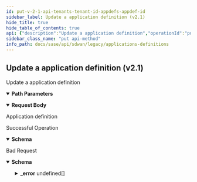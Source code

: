 ```yaml
---
id: put-v-2-1-api-tenants-tenant-id-appdefs-appdef-id
sidebar_label: Update a application definition (v2.1)
hide_title: true
hide_table_of_contents: true
api: {"description":"Update a application definition","operationId":"put-v2.1-api-tenants-tenant_id-appdefs-appdef_id","parameters":[{"description":"Tenant Id","in":"path","name":"tenant_id","required":true,"schema":{"description":"Tenant Id","type":"string"}},{"description":"Application definition Id","in":"path","name":"appdef_id","required":true,"schema":{"description":"Appdef Id","type":"string"}}],"requestBody":{"content":{"application/json":{"schema":{"properties":{"abbreviation":{"description":"Abbreviation: Size(max = 5, error = APPDEF_CONFIG_INVALID_ABBREVIATION: Abbreviation must not exceed 5 characters., min = 0) ","type":"string"},"aggregate_flows":{"description":"Aggregate Flows","type":"boolean"},"app_type":{"description":"App Type: ValidateString(allowNull = false, error = APPDEF_CONFIG_INVALID_TYPE: Only Custom app allowed to create/update., values = [custom]) ","type":"string"},"category":{"description":"Category: ValidateEnum(enumClass = classOf[AppCategory], error = APPDEF_CONFIG_INVALID_CATEGORY: Application category is invalid., nullAllowed = true) ","enum":["anonymity","anti-virus","auth","backup","cad","collaboration","conference","crm","db-mgmt","email","enterprise","file-sharing","file-system","file-transfer","gaming","intercomm","logging","management","messaging","net-discovery","net-mgmt","net-monitor","news-server","notification","p2p","printing","proxy","recreational","remote-desk","remote-mgmt","replication","routing","saas","secure-browsing","storage","streaming","tunnel","utility","voip","wan-opt","web-browsing","wireless-mgmt","ip-protocol","multicast","security","i23v5","printer","default"],"type":"string"},"conn_idle_timeout":{"description":"Conn Idle Timeout: DecimalMin(inclusive = true, error = APPDEF_CONFIG_INVALID_TIMEOUT: Application connection timeout should be in between 0-44000, value = 0) DecimalMax(inclusive = true, error = APPDEF_CONFIG_INVALID_TIMEOUT: Application connection timeout should be in between 0-44000, value = 44000) ","format":"int32","type":"integer"},"description":{"description":"Description: Size(max = 256, error = DESCRIPTION_EXCEEDS_LIMIT: Description length exceeds limit, min = 0) ","type":"string"},"display_name":{"description":"Display Name: NotBlank(error = APPDEF_CONFIG_INVALID_DISPLAYNAME: Application display name is required and cannot be null.) Size(max = 64, error = APPDEF_CONFIG_INVALID_DISPLAYNAME: Application display name is required and cannot be null., min = 0) ","type":"string"},"domains":{"description":"Domains: ListString(allowDuplicate = false, allowEmpty = true, allowNull = true, length = 256, listMaxSize = 16, error = APPDEF_CONFIG_INVALID_DOMAIN_LIST: Application domain list is invalid. Maximum 16 valid domains are allowed and each domain should not exceed 253 characters., noTrim = false, regex = (?=^.{4,253}$)((^((?!-)[a-zA-Z0-9-]{1,63}(?<!-)))|(^((?!-)[a-zA-Z0-9-]{1,63}(?<!-)\\\\.)+)([a-zA-Z]{2,63}))([:])?([0-9]{1,4}|[1-5][0-9]{4}|6[0-4][0-9]{3}|65[0-4][0-9]{2}|655[0-2][0-9]|6553[0-5])?$, required = false) ","items":{"description":"Domains","type":"string"},"type":"array"},"id":{"description":"Id","type":"string"},"ingress_traffic_pct":{"description":"Ingress Traffic Pct: Required(message = required) DecimalMin(inclusive = true, error = APPDEF_CONFIG_INVALID_INGRESS: Application ingress traffic percentage should be in between 1-99, value = 1) DecimalMax(inclusive = true, error = APPDEF_CONFIG_INVALID_INGRESS: Application ingress traffic percentage should be in between 1-99, value = 99) ","format":"int32","type":"integer"},"ip_rules":{"description":"Ip Rules: Valid Size(max = 16, error = APPDEF_CONFIG_MAX_SIZE_EXCEED: Allowed max size is 16 for each of them - tcp_rules, ip_rules and udp_rules., min = 0) ","items":{"type":"object"},"type":"array"},"order_number":{"description":"Order Number: Range(max = 65535L, error = APPDEF_CONFIG_INVALID_ORDER_NUMBER: Order number should be between 1-65535, min = 1L) ","format":"int32","type":"integer"},"overrides_allowed":{"description":"Overrides Allowed","type":"boolean"},"path_affinity":{"description":"Path Affinity: ValidateEnum(enumClass = classOf[PathAffinity], error = APPDEF_CONFIG_INVALID_PATHAFFINITY: Application path affinity is invalid. Only none, weak, strict is allowed., nullAllowed = false) ","enum":["none","weak","strict"],"type":"string"},"session_timeout":{"description":"Session Timeout: Range(max = 44000L, error = APPDEF_CONFIG_INVALID_SESSION_TIMEOUT: Application session timeout should be in between 0-44000, min = 0L) ","format":"int32","type":"integer"},"system_app_overridden":{"description":"System App Overridden","type":"boolean"},"tags":{"description":"Tags: ListString(allowDuplicate = false, allowEmpty = true, allowNull = true, length = 128, listMaxSize = 10, error = INVALID_TAG: Maximum 10 Unique tags of length 1024 each are allowed, noTrim = false, regex = [^,\\\\s]+, required = false) ","items":{"description":"Tags","type":"string"},"type":"array"},"tcp_rules":{"description":"Tcp Rules: Valid Size(max = 16, error = APPDEF_CONFIG_MAX_SIZE_EXCEED: Allowed max size is 16 for each of them - tcp_rules, ip_rules and udp_rules., min = 0) ","items":{"type":"string"},"type":"array"},"transfer_type":{"description":"Transfer Type: ValidateString(allowNull = false, error = APPDEF_CONFIG_INVALID_TRANSFER_TYPE: Application transfer type is invalid. Only transactional, bulk, rt-audio, rt-video is allowed., values = [transactional, bulk, rt-audio, rt-video]) ","type":"string"},"udp_rules":{"description":"Udp Rules: Valid Size(max = 16, error = APPDEF_CONFIG_MAX_SIZE_EXCEED: Allowed max size is 16 for each of them - tcp_rules, ip_rules and udp_rules., min = 0) ","items":{"type":"object"},"type":"array"}},"required":["app_type","transfer_type","display_name","ingress_traffic_pct","path_affinity"]}}},"description":"Application definition"},"responses":{"200":{"content":{"application/json":{"schema":{"properties":{"abbreviation":{"description":"Abbreviation: Size(max = 5, error = APPDEF_CONFIG_INVALID_ABBREVIATION: Abbreviation must not exceed 5 characters., min = 0) ","type":"string"},"aggregate_flows":{"description":"Aggregate Flows","type":"boolean"},"app_type":{"description":"App Type: ValidateString(allowNull = false, error = APPDEF_CONFIG_INVALID_TYPE: Only Custom app allowed to create/update., values = [custom]) ","type":"string"},"category":{"description":"Category: ValidateEnum(enumClass = classOf[AppCategory], error = APPDEF_CONFIG_INVALID_CATEGORY: Application category is invalid., nullAllowed = true) ","enum":["anonymity","anti-virus","auth","backup","cad","collaboration","conference","crm","db-mgmt","email","enterprise","file-sharing","file-system","file-transfer","gaming","intercomm","logging","management","messaging","net-discovery","net-mgmt","net-monitor","news-server","notification","p2p","printing","proxy","recreational","remote-desk","remote-mgmt","replication","routing","saas","secure-browsing","storage","streaming","tunnel","utility","voip","wan-opt","web-browsing","wireless-mgmt","ip-protocol","multicast","security","i23v5","printer","default"],"type":"string"},"conn_idle_timeout":{"description":"Conn Idle Timeout: DecimalMin(inclusive = true, error = APPDEF_CONFIG_INVALID_TIMEOUT: Application connection timeout should be in between 0-44000, value = 0) DecimalMax(inclusive = true, error = APPDEF_CONFIG_INVALID_TIMEOUT: Application connection timeout should be in between 0-44000, value = 44000) ","format":"int32","type":"integer"},"description":{"description":"Description: Size(max = 256, error = DESCRIPTION_EXCEEDS_LIMIT: Description length exceeds limit, min = 0) ","type":"string"},"display_name":{"description":"Display Name: NotBlank(error = APPDEF_CONFIG_INVALID_DISPLAYNAME: Application display name is required and cannot be null.) Size(max = 64, error = APPDEF_CONFIG_INVALID_DISPLAYNAME: Application display name is required and cannot be null., min = 0) ","type":"string"},"domains":{"description":"Domains: ListString(allowDuplicate = false, allowEmpty = true, allowNull = true, length = 256, listMaxSize = 16, error = APPDEF_CONFIG_INVALID_DOMAIN_LIST: Application domain list is invalid. Maximum 16 valid domains are allowed and each domain should not exceed 253 characters., noTrim = false, regex = (?=^.{4,253}$)((^((?!-)[a-zA-Z0-9-]{1,63}(?<!-)))|(^((?!-)[a-zA-Z0-9-]{1,63}(?<!-)\\\\.)+)([a-zA-Z]{2,63}))([:])?([0-9]{1,4}|[1-5][0-9]{4}|6[0-4][0-9]{3}|65[0-4][0-9]{2}|655[0-2][0-9]|6553[0-5])?$, required = false) ","items":{"description":"Domains","type":"string"},"type":"array"},"id":{"description":"Id","type":"string"},"ingress_traffic_pct":{"description":"Ingress Traffic Pct: Required(message = required) DecimalMin(inclusive = true, error = APPDEF_CONFIG_INVALID_INGRESS: Application ingress traffic percentage should be in between 1-99, value = 1) DecimalMax(inclusive = true, error = APPDEF_CONFIG_INVALID_INGRESS: Application ingress traffic percentage should be in between 1-99, value = 99) ","format":"int32","type":"integer"},"ip_rules":{"description":"Ip Rules: Valid Size(max = 16, error = APPDEF_CONFIG_MAX_SIZE_EXCEED: Allowed max size is 16 for each of them - tcp_rules, ip_rules and udp_rules., min = 0) ","items":{"type":"object"},"type":"array"},"order_number":{"description":"Order Number: Range(max = 65535L, error = APPDEF_CONFIG_INVALID_ORDER_NUMBER: Order number should be between 1-65535, min = 1L) ","format":"int32","type":"integer"},"overrides_allowed":{"description":"Overrides Allowed","type":"boolean"},"path_affinity":{"description":"Path Affinity: ValidateEnum(enumClass = classOf[PathAffinity], error = APPDEF_CONFIG_INVALID_PATHAFFINITY: Application path affinity is invalid. Only none, weak, strict is allowed., nullAllowed = false) ","enum":["none","weak","strict"],"type":"string"},"session_timeout":{"description":"Session Timeout: Range(max = 44000L, error = APPDEF_CONFIG_INVALID_SESSION_TIMEOUT: Application session timeout should be in between 0-44000, min = 0L) ","format":"int32","type":"integer"},"system_app_overridden":{"description":"System App Overridden","type":"boolean"},"tags":{"description":"Tags: ListString(allowDuplicate = false, allowEmpty = true, allowNull = true, length = 128, listMaxSize = 10, error = INVALID_TAG: Maximum 10 Unique tags of length 1024 each are allowed, noTrim = false, regex = [^,\\\\s]+, required = false) ","items":{"description":"Tags","type":"string"},"type":"array"},"tcp_rules":{"description":"Tcp Rules: Valid Size(max = 16, error = APPDEF_CONFIG_MAX_SIZE_EXCEED: Allowed max size is 16 for each of them - tcp_rules, ip_rules and udp_rules., min = 0) ","items":{"type":"string"},"type":"array"},"transfer_type":{"description":"Transfer Type: ValidateString(allowNull = false, error = APPDEF_CONFIG_INVALID_TRANSFER_TYPE: Application transfer type is invalid. Only transactional, bulk, rt-audio, rt-video is allowed., values = [transactional, bulk, rt-audio, rt-video]) ","type":"string"},"udp_rules":{"description":"Udp Rules: Valid Size(max = 16, error = APPDEF_CONFIG_MAX_SIZE_EXCEED: Allowed max size is 16 for each of them - tcp_rules, ip_rules and udp_rules., min = 0) ","items":{"type":"object"},"type":"array"}},"required":["app_type","transfer_type","display_name","ingress_traffic_pct","path_affinity"]}}},"description":"Successful Operation"},"400":{"content":{"application/json":{"example":{"value":{"_error":[{"code":"APPDEF_CONFIG_NO_SYSTEM_APPS"},{"code":"APPDEF_CONFIG_UPDATING_READ_ONLY_FIELD"},{"code":"APPDEF_CONFIG_INVALID_TYPE"},{"code":"APPDEF_CONFIG_INVALID_PROTOCOL"},{"code":"APPDEF_CONFIG_INVALID_SESSION_TIMEOUT"},{"code":"APPDEF_CONFIG_INVALID_RULE_CONFIG"},{"code":"APPDEF_CONFIG_INVALID_ORDER_NUMBER"},{"code":"APPDEF_CONFIG_INVALID_ORDER_CONFIG"},{"code":"APPDEF_CONFIG_INVALID_DSCP"},{"code":"APPDEF_CONFIG_INVALID_TIMEOUT"},{"code":"APPDEF_CONFIG_INVALID_INGRESS"},{"code":"APPDEF_CONFIG_INVALID_PATHAFFINITY"},{"code":"APPDEF_CONFIG_INVALID_TRANSFER_TYPE"},{"code":"APPDEF_CONFIG_INVALID_TCP_PORTS"},{"code":"APPDEF_CONFIG_INVALID_UDP_PORTS"},{"code":"APPDEF_CONFIG_DEPRECATED_APP"}]}},"schema":{"properties":{"_error":{"items":{"properties":{"code":{"type":"string"},"message":{"type":"string"}}},"type":"array"}}}}},"description":"Bad Request"}},"tags":["Applications"],"method":"put","path":"/v2.1/api/tenants/{tenant_id}/appdefs/{appdef_id}","jsonRequestBodyExample":{"abbreviation":"string","aggregate_flows":true,"app_type":"string","category":"anonymity","conn_idle_timeout":0,"description":"string","display_name":"string","domains":["string"],"id":"string","ingress_traffic_pct":0,"ip_rules":[{}],"order_number":0,"overrides_allowed":true,"path_affinity":"none","session_timeout":0,"system_app_overridden":true,"tags":["string"],"tcp_rules":["string"],"transfer_type":"string","udp_rules":[{}]},"info":{"contact":{},"description":"List of APIs used to manage an application definition specific query, overrides, and version information.","title":"Applications Definitions","version":"Latest"},"postman":{"name":"Update a application definition (v2.1)","description":{"content":"Update a application definition","type":"text/plain"},"url":{"path":["v2.1","api","tenants",":tenant_id","appdefs",":appdef_id"],"host":["{{baseUrl}}"],"query":[],"variable":[{"disabled":false,"description":{"content":"(Required) Tenant Id","type":"text/plain"},"type":"any","value":"","key":"tenant_id"},{"disabled":false,"description":{"content":"(Required) Application definition Id","type":"text/plain"},"type":"any","value":"","key":"appdef_id"}]},"header":[{"key":"Content-Type","value":"application/json"},{"key":"Accept","value":"application/json"}],"method":"PUT","body":{"mode":"raw","raw":"\"\"","options":{"raw":{"language":"json"}}}}}
sidebar_class_name: "put api-method"
info_path: docs/sase/api/sdwan/legacy/applications-definitions
---
```



## Update a application definition (v2.1)



Update a application definition

<details style={{"marginBottom":"1rem"}} data-collapsed={false} open={true}><summary style={{}}><strong>Path Parameters</strong></summary><div><ul><ParamsItem className={"paramsItem"} param={{"description":"Tenant Id","in":"path","name":"tenant_id","required":true,"schema":{"description":"Tenant Id","type":"string"}}}></ParamsItem><ParamsItem className={"paramsItem"} param={{"description":"Application definition Id","in":"path","name":"appdef_id","required":true,"schema":{"description":"Appdef Id","type":"string"}}}></ParamsItem></ul></div></details><MimeTabs><TabItem label={"application/json"} value={"application/json-schema"}><details style={{}} data-collapsed={false} open={true}><summary style={{"textAlign":"left"}}><strong>Request Body</strong></summary><div style={{"textAlign":"left","marginLeft":"1rem"}}><div style={{"marginTop":"1rem","marginBottom":"1rem"}}>

Application definition

</div></div><ul style={{"marginLeft":"1rem"}}><SchemaItem collapsible={false} name={"abbreviation"} required={false} schemaDescription={"Abbreviation: Size(max = 5, error = APPDEF_CONFIG_INVALID_ABBREVIATION: Abbreviation must not exceed 5 characters., min = 0) "} schemaName={"string"} qualifierMessage={undefined} defaultValue={undefined}></SchemaItem><SchemaItem collapsible={false} name={"aggregate_flows"} required={false} schemaDescription={"Aggregate Flows"} schemaName={"boolean"} qualifierMessage={undefined} defaultValue={undefined}></SchemaItem><SchemaItem collapsible={false} name={"app_type"} required={true} schemaDescription={"App Type: ValidateString(allowNull = false, error = APPDEF_CONFIG_INVALID_TYPE: Only Custom app allowed to create/update., values = [custom]) "} schemaName={"string"} qualifierMessage={undefined} defaultValue={undefined}></SchemaItem><SchemaItem collapsible={false} name={"category"} required={false} schemaDescription={"Category: ValidateEnum(enumClass = classOf[AppCategory], error = APPDEF_CONFIG_INVALID_CATEGORY: Application category is invalid., nullAllowed = true) "} schemaName={"string"} qualifierMessage={"**Possible values:** [`anonymity`, `anti-virus`, `auth`, `backup`, `cad`, `collaboration`, `conference`, `crm`, `db-mgmt`, `email`, `enterprise`, `file-sharing`, `file-system`, `file-transfer`, `gaming`, `intercomm`, `logging`, `management`, `messaging`, `net-discovery`, `net-mgmt`, `net-monitor`, `news-server`, `notification`, `p2p`, `printing`, `proxy`, `recreational`, `remote-desk`, `remote-mgmt`, `replication`, `routing`, `saas`, `secure-browsing`, `storage`, `streaming`, `tunnel`, `utility`, `voip`, `wan-opt`, `web-browsing`, `wireless-mgmt`, `ip-protocol`, `multicast`, `security`, `i23v5`, `printer`, `default`]"} defaultValue={undefined}></SchemaItem><SchemaItem collapsible={false} name={"conn_idle_timeout"} required={false} schemaDescription={"Conn Idle Timeout: DecimalMin(inclusive = true, error = APPDEF_CONFIG_INVALID_TIMEOUT: Application connection timeout should be in between 0-44000, value = 0) DecimalMax(inclusive = true, error = APPDEF_CONFIG_INVALID_TIMEOUT: Application connection timeout should be in between 0-44000, value = 44000) "} schemaName={"int32"} qualifierMessage={undefined} defaultValue={undefined}></SchemaItem><SchemaItem collapsible={false} name={"description"} required={false} schemaDescription={"Description: Size(max = 256, error = DESCRIPTION_EXCEEDS_LIMIT: Description length exceeds limit, min = 0) "} schemaName={"string"} qualifierMessage={undefined} defaultValue={undefined}></SchemaItem><SchemaItem collapsible={false} name={"display_name"} required={true} schemaDescription={"Display Name: NotBlank(error = APPDEF_CONFIG_INVALID_DISPLAYNAME: Application display name is required and cannot be null.) Size(max = 64, error = APPDEF_CONFIG_INVALID_DISPLAYNAME: Application display name is required and cannot be null., min = 0) "} schemaName={"string"} qualifierMessage={undefined} defaultValue={undefined}></SchemaItem><SchemaItem collapsible={false} name={"domains"} required={false} schemaDescription={"Domains: ListString(allowDuplicate = false, allowEmpty = true, allowNull = true, length = 256, listMaxSize = 16, error = APPDEF_CONFIG_INVALID_DOMAIN_LIST: Application domain list is invalid. Maximum 16 valid domains are allowed and each domain should not exceed 253 characters., noTrim = false, regex = (?=^.{4,253}$)((^((?!-)[a-zA-Z0-9-]{1,63}(?<!-)))|(^((?!-)[a-zA-Z0-9-]{1,63}(?<!-)\\\\.)+)([a-zA-Z]{2,63}))([:])?([0-9]{1,4}|[1-5][0-9]{4}|6[0-4][0-9]{3}|65[0-4][0-9]{2}|655[0-2][0-9]|6553[0-5])?$, required = false) "} schemaName={"string[]"} qualifierMessage={undefined} defaultValue={undefined}></SchemaItem><SchemaItem collapsible={false} name={"id"} required={false} schemaDescription={"Id"} schemaName={"string"} qualifierMessage={undefined} defaultValue={undefined}></SchemaItem><SchemaItem collapsible={false} name={"ingress_traffic_pct"} required={true} schemaDescription={"Ingress Traffic Pct: Required(message = required) DecimalMin(inclusive = true, error = APPDEF_CONFIG_INVALID_INGRESS: Application ingress traffic percentage should be in between 1-99, value = 1) DecimalMax(inclusive = true, error = APPDEF_CONFIG_INVALID_INGRESS: Application ingress traffic percentage should be in between 1-99, value = 99) "} schemaName={"int32"} qualifierMessage={undefined} defaultValue={undefined}></SchemaItem><SchemaItem collapsible={false} name={"ip_rules"} required={false} schemaDescription={"Ip Rules: Valid Size(max = 16, error = APPDEF_CONFIG_MAX_SIZE_EXCEED: Allowed max size is 16 for each of them - tcp_rules, ip_rules and udp_rules., min = 0) "} schemaName={"object[]"} qualifierMessage={undefined} defaultValue={undefined}></SchemaItem><SchemaItem collapsible={false} name={"order_number"} required={false} schemaDescription={"Order Number: Range(max = 65535L, error = APPDEF_CONFIG_INVALID_ORDER_NUMBER: Order number should be between 1-65535, min = 1L) "} schemaName={"int32"} qualifierMessage={undefined} defaultValue={undefined}></SchemaItem><SchemaItem collapsible={false} name={"overrides_allowed"} required={false} schemaDescription={"Overrides Allowed"} schemaName={"boolean"} qualifierMessage={undefined} defaultValue={undefined}></SchemaItem><SchemaItem collapsible={false} name={"path_affinity"} required={true} schemaDescription={"Path Affinity: ValidateEnum(enumClass = classOf[PathAffinity], error = APPDEF_CONFIG_INVALID_PATHAFFINITY: Application path affinity is invalid. Only none, weak, strict is allowed., nullAllowed = false) "} schemaName={"string"} qualifierMessage={"**Possible values:** [`none`, `weak`, `strict`]"} defaultValue={undefined}></SchemaItem><SchemaItem collapsible={false} name={"session_timeout"} required={false} schemaDescription={"Session Timeout: Range(max = 44000L, error = APPDEF_CONFIG_INVALID_SESSION_TIMEOUT: Application session timeout should be in between 0-44000, min = 0L) "} schemaName={"int32"} qualifierMessage={undefined} defaultValue={undefined}></SchemaItem><SchemaItem collapsible={false} name={"system_app_overridden"} required={false} schemaDescription={"System App Overridden"} schemaName={"boolean"} qualifierMessage={undefined} defaultValue={undefined}></SchemaItem><SchemaItem collapsible={false} name={"tags"} required={false} schemaDescription={"Tags: ListString(allowDuplicate = false, allowEmpty = true, allowNull = true, length = 128, listMaxSize = 10, error = INVALID_TAG: Maximum 10 Unique tags of length 1024 each are allowed, noTrim = false, regex = [^,\\\\s]+, required = false) "} schemaName={"string[]"} qualifierMessage={undefined} defaultValue={undefined}></SchemaItem><SchemaItem collapsible={false} name={"tcp_rules"} required={false} schemaDescription={"Tcp Rules: Valid Size(max = 16, error = APPDEF_CONFIG_MAX_SIZE_EXCEED: Allowed max size is 16 for each of them - tcp_rules, ip_rules and udp_rules., min = 0) "} schemaName={"string[]"} qualifierMessage={undefined} defaultValue={undefined}></SchemaItem><SchemaItem collapsible={false} name={"transfer_type"} required={true} schemaDescription={"Transfer Type: ValidateString(allowNull = false, error = APPDEF_CONFIG_INVALID_TRANSFER_TYPE: Application transfer type is invalid. Only transactional, bulk, rt-audio, rt-video is allowed., values = [transactional, bulk, rt-audio, rt-video]) "} schemaName={"string"} qualifierMessage={undefined} defaultValue={undefined}></SchemaItem><SchemaItem collapsible={false} name={"udp_rules"} required={false} schemaDescription={"Udp Rules: Valid Size(max = 16, error = APPDEF_CONFIG_MAX_SIZE_EXCEED: Allowed max size is 16 for each of them - tcp_rules, ip_rules and udp_rules., min = 0) "} schemaName={"object[]"} qualifierMessage={undefined} defaultValue={undefined}></SchemaItem></ul></details></TabItem></MimeTabs><div><ApiTabs><TabItem label={"200"} value={"200"}><div>

Successful Operation

</div><div><MimeTabs groupId={"mime-type"}><TabItem label={"application/json"} value={"application/json"}><SchemaTabs groupId={"schema-tabs"}><TabItem label={"Schema"} value={"Schema"}><details style={{}} data-collapsed={false} open={true}><summary style={{"textAlign":"left"}}><strong>Schema</strong></summary><div style={{"textAlign":"left","marginLeft":"1rem"}}></div><ul style={{"marginLeft":"1rem"}}><SchemaItem collapsible={false} name={"abbreviation"} required={false} schemaDescription={"Abbreviation: Size(max = 5, error = APPDEF_CONFIG_INVALID_ABBREVIATION: Abbreviation must not exceed 5 characters., min = 0) "} schemaName={"string"} qualifierMessage={undefined} defaultValue={undefined}></SchemaItem><SchemaItem collapsible={false} name={"aggregate_flows"} required={false} schemaDescription={"Aggregate Flows"} schemaName={"boolean"} qualifierMessage={undefined} defaultValue={undefined}></SchemaItem><SchemaItem collapsible={false} name={"app_type"} required={false} schemaDescription={"App Type: ValidateString(allowNull = false, error = APPDEF_CONFIG_INVALID_TYPE: Only Custom app allowed to create/update., values = [custom]) "} schemaName={"string"} qualifierMessage={undefined} defaultValue={undefined}></SchemaItem><SchemaItem collapsible={false} name={"category"} required={false} schemaDescription={"Category: ValidateEnum(enumClass = classOf[AppCategory], error = APPDEF_CONFIG_INVALID_CATEGORY: Application category is invalid., nullAllowed = true) "} schemaName={"string"} qualifierMessage={"**Possible values:** [`anonymity`, `anti-virus`, `auth`, `backup`, `cad`, `collaboration`, `conference`, `crm`, `db-mgmt`, `email`, `enterprise`, `file-sharing`, `file-system`, `file-transfer`, `gaming`, `intercomm`, `logging`, `management`, `messaging`, `net-discovery`, `net-mgmt`, `net-monitor`, `news-server`, `notification`, `p2p`, `printing`, `proxy`, `recreational`, `remote-desk`, `remote-mgmt`, `replication`, `routing`, `saas`, `secure-browsing`, `storage`, `streaming`, `tunnel`, `utility`, `voip`, `wan-opt`, `web-browsing`, `wireless-mgmt`, `ip-protocol`, `multicast`, `security`, `i23v5`, `printer`, `default`]"} defaultValue={undefined}></SchemaItem><SchemaItem collapsible={false} name={"conn_idle_timeout"} required={false} schemaDescription={"Conn Idle Timeout: DecimalMin(inclusive = true, error = APPDEF_CONFIG_INVALID_TIMEOUT: Application connection timeout should be in between 0-44000, value = 0) DecimalMax(inclusive = true, error = APPDEF_CONFIG_INVALID_TIMEOUT: Application connection timeout should be in between 0-44000, value = 44000) "} schemaName={"int32"} qualifierMessage={undefined} defaultValue={undefined}></SchemaItem><SchemaItem collapsible={false} name={"description"} required={false} schemaDescription={"Description: Size(max = 256, error = DESCRIPTION_EXCEEDS_LIMIT: Description length exceeds limit, min = 0) "} schemaName={"string"} qualifierMessage={undefined} defaultValue={undefined}></SchemaItem><SchemaItem collapsible={false} name={"display_name"} required={false} schemaDescription={"Display Name: NotBlank(error = APPDEF_CONFIG_INVALID_DISPLAYNAME: Application display name is required and cannot be null.) Size(max = 64, error = APPDEF_CONFIG_INVALID_DISPLAYNAME: Application display name is required and cannot be null., min = 0) "} schemaName={"string"} qualifierMessage={undefined} defaultValue={undefined}></SchemaItem><SchemaItem collapsible={false} name={"domains"} required={false} schemaDescription={"Domains: ListString(allowDuplicate = false, allowEmpty = true, allowNull = true, length = 256, listMaxSize = 16, error = APPDEF_CONFIG_INVALID_DOMAIN_LIST: Application domain list is invalid. Maximum 16 valid domains are allowed and each domain should not exceed 253 characters., noTrim = false, regex = (?=^.{4,253}$)((^((?!-)[a-zA-Z0-9-]{1,63}(?<!-)))|(^((?!-)[a-zA-Z0-9-]{1,63}(?<!-)\\\\.)+)([a-zA-Z]{2,63}))([:])?([0-9]{1,4}|[1-5][0-9]{4}|6[0-4][0-9]{3}|65[0-4][0-9]{2}|655[0-2][0-9]|6553[0-5])?$, required = false) "} schemaName={"string[]"} qualifierMessage={undefined} defaultValue={undefined}></SchemaItem><SchemaItem collapsible={false} name={"id"} required={false} schemaDescription={"Id"} schemaName={"string"} qualifierMessage={undefined} defaultValue={undefined}></SchemaItem><SchemaItem collapsible={false} name={"ingress_traffic_pct"} required={false} schemaDescription={"Ingress Traffic Pct: Required(message = required) DecimalMin(inclusive = true, error = APPDEF_CONFIG_INVALID_INGRESS: Application ingress traffic percentage should be in between 1-99, value = 1) DecimalMax(inclusive = true, error = APPDEF_CONFIG_INVALID_INGRESS: Application ingress traffic percentage should be in between 1-99, value = 99) "} schemaName={"int32"} qualifierMessage={undefined} defaultValue={undefined}></SchemaItem><SchemaItem collapsible={false} name={"ip_rules"} required={false} schemaDescription={"Ip Rules: Valid Size(max = 16, error = APPDEF_CONFIG_MAX_SIZE_EXCEED: Allowed max size is 16 for each of them - tcp_rules, ip_rules and udp_rules., min = 0) "} schemaName={"object[]"} qualifierMessage={undefined} defaultValue={undefined}></SchemaItem><SchemaItem collapsible={false} name={"order_number"} required={false} schemaDescription={"Order Number: Range(max = 65535L, error = APPDEF_CONFIG_INVALID_ORDER_NUMBER: Order number should be between 1-65535, min = 1L) "} schemaName={"int32"} qualifierMessage={undefined} defaultValue={undefined}></SchemaItem><SchemaItem collapsible={false} name={"overrides_allowed"} required={false} schemaDescription={"Overrides Allowed"} schemaName={"boolean"} qualifierMessage={undefined} defaultValue={undefined}></SchemaItem><SchemaItem collapsible={false} name={"path_affinity"} required={false} schemaDescription={"Path Affinity: ValidateEnum(enumClass = classOf[PathAffinity], error = APPDEF_CONFIG_INVALID_PATHAFFINITY: Application path affinity is invalid. Only none, weak, strict is allowed., nullAllowed = false) "} schemaName={"string"} qualifierMessage={"**Possible values:** [`none`, `weak`, `strict`]"} defaultValue={undefined}></SchemaItem><SchemaItem collapsible={false} name={"session_timeout"} required={false} schemaDescription={"Session Timeout: Range(max = 44000L, error = APPDEF_CONFIG_INVALID_SESSION_TIMEOUT: Application session timeout should be in between 0-44000, min = 0L) "} schemaName={"int32"} qualifierMessage={undefined} defaultValue={undefined}></SchemaItem><SchemaItem collapsible={false} name={"system_app_overridden"} required={false} schemaDescription={"System App Overridden"} schemaName={"boolean"} qualifierMessage={undefined} defaultValue={undefined}></SchemaItem><SchemaItem collapsible={false} name={"tags"} required={false} schemaDescription={"Tags: ListString(allowDuplicate = false, allowEmpty = true, allowNull = true, length = 128, listMaxSize = 10, error = INVALID_TAG: Maximum 10 Unique tags of length 1024 each are allowed, noTrim = false, regex = [^,\\\\s]+, required = false) "} schemaName={"string[]"} qualifierMessage={undefined} defaultValue={undefined}></SchemaItem><SchemaItem collapsible={false} name={"tcp_rules"} required={false} schemaDescription={"Tcp Rules: Valid Size(max = 16, error = APPDEF_CONFIG_MAX_SIZE_EXCEED: Allowed max size is 16 for each of them - tcp_rules, ip_rules and udp_rules., min = 0) "} schemaName={"string[]"} qualifierMessage={undefined} defaultValue={undefined}></SchemaItem><SchemaItem collapsible={false} name={"transfer_type"} required={false} schemaDescription={"Transfer Type: ValidateString(allowNull = false, error = APPDEF_CONFIG_INVALID_TRANSFER_TYPE: Application transfer type is invalid. Only transactional, bulk, rt-audio, rt-video is allowed., values = [transactional, bulk, rt-audio, rt-video]) "} schemaName={"string"} qualifierMessage={undefined} defaultValue={undefined}></SchemaItem><SchemaItem collapsible={false} name={"udp_rules"} required={false} schemaDescription={"Udp Rules: Valid Size(max = 16, error = APPDEF_CONFIG_MAX_SIZE_EXCEED: Allowed max size is 16 for each of them - tcp_rules, ip_rules and udp_rules., min = 0) "} schemaName={"object[]"} qualifierMessage={undefined} defaultValue={undefined}></SchemaItem></ul></details></TabItem></SchemaTabs></TabItem></MimeTabs></div></TabItem><TabItem label={"400"} value={"400"}><div>

Bad Request

</div><div><MimeTabs groupId={"mime-type"}><TabItem label={"application/json"} value={"application/json"}><SchemaTabs groupId={"schema-tabs"}><TabItem label={"Schema"} value={"Schema"}><details style={{}} data-collapsed={false} open={true}><summary style={{"textAlign":"left"}}><strong>Schema</strong></summary><div style={{"textAlign":"left","marginLeft":"1rem"}}></div><ul style={{"marginLeft":"1rem"}}><SchemaItem collapsible={true} className={"schemaItem"}><details style={{}}><summary style={{}}><strong>_error</strong><span style={{"opacity":"0.6"}}> undefined[]</span></summary><div style={{"marginLeft":"1rem"}}><SchemaItem collapsible={false} name={"code"} required={false} schemaDescription={undefined} schemaName={"string"} qualifierMessage={undefined} defaultValue={undefined}></SchemaItem><SchemaItem collapsible={false} name={"message"} required={false} schemaDescription={undefined} schemaName={"string"} qualifierMessage={undefined} defaultValue={undefined}></SchemaItem></div></details></SchemaItem></ul></details></TabItem><TabItem label={"Example"} value={"Example"}><ResponseSamples responseExample={"{\n  \"value\": {\n    \"_error\": [\n      {\n        \"code\": \"APPDEF_CONFIG_NO_SYSTEM_APPS\"\n      },\n      {\n        \"code\": \"APPDEF_CONFIG_UPDATING_READ_ONLY_FIELD\"\n      },\n      {\n        \"code\": \"APPDEF_CONFIG_INVALID_TYPE\"\n      },\n      {\n        \"code\": \"APPDEF_CONFIG_INVALID_PROTOCOL\"\n      },\n      {\n        \"code\": \"APPDEF_CONFIG_INVALID_SESSION_TIMEOUT\"\n      },\n      {\n        \"code\": \"APPDEF_CONFIG_INVALID_RULE_CONFIG\"\n      },\n      {\n        \"code\": \"APPDEF_CONFIG_INVALID_ORDER_NUMBER\"\n      },\n      {\n        \"code\": \"APPDEF_CONFIG_INVALID_ORDER_CONFIG\"\n      },\n      {\n        \"code\": \"APPDEF_CONFIG_INVALID_DSCP\"\n      },\n      {\n        \"code\": \"APPDEF_CONFIG_INVALID_TIMEOUT\"\n      },\n      {\n        \"code\": \"APPDEF_CONFIG_INVALID_INGRESS\"\n      },\n      {\n        \"code\": \"APPDEF_CONFIG_INVALID_PATHAFFINITY\"\n      },\n      {\n        \"code\": \"APPDEF_CONFIG_INVALID_TRANSFER_TYPE\"\n      },\n      {\n        \"code\": \"APPDEF_CONFIG_INVALID_TCP_PORTS\"\n      },\n      {\n        \"code\": \"APPDEF_CONFIG_INVALID_UDP_PORTS\"\n      },\n      {\n        \"code\": \"APPDEF_CONFIG_DEPRECATED_APP\"\n      }\n    ]\n  }\n}"}></ResponseSamples></TabItem></SchemaTabs></TabItem></MimeTabs></div></TabItem></ApiTabs></div>
      